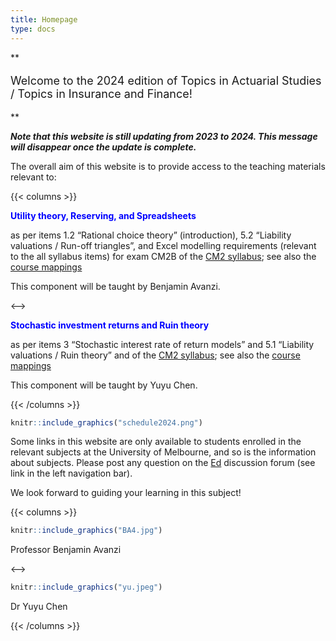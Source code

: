 ```yaml
---
title: Homepage
type: docs 
---
```


<!-- <p style="font-size:10px;color: rgb(252, 156, 249);"> If you wish to watch the embedded videos from Lecture Capture, you need to have logged in and <a href="https://canvas.lms.unimelb.edu.au/courses/107520/external_tools/701">entered Lecture Capture</a> via Canvas once for each session. This is to restrict access to students enrolled at the University of Melbourne only. Access to some files requires you to be logged in as well. </p> -->


**<p style="font-size:18px;">Welcome to the 2024 edition of Topics in Actuarial Studies / Topics in Insurance and Finance!</p>**

***Note that this website is still updating from 2023 to 2024. This message will disappear once the update is complete.***


The overall aim of this website is to provide access to the teaching materials relevant to:

{{< columns >}}
 
<span style="color: blue;"> **Utility theory, Reserving, and Spreadsheets** </span>

as per items 1.2 "Rational choice theory" (introduction), 5.2 "Liability valuations / Run-off triangles", and Excel modelling requirements (relevant to the all syllabus items) for exam CM2B of the [CM2 syllabus](https://www.actuaries.org.uk/documents/cm2-syllabus-2023); see also the [course mappings](docs/0-subject-guide/SILO)

This component will be taught by Benjamin Avanzi.

<--->

<span style="color: blue;"> **Stochastic investment returns and Ruin theory** </span>

as per items 3 "Stochastic interest rate of return models" and 5.1 "Liability valuations / Ruin theory" and  of the [CM2 syllabus](https://www.actuaries.org.uk/documents/cm2-syllabus-2023); see also the [course mappings](docs/0-subject-guide/SILO)

This component will be taught by Yuyu Chen.

{{< /columns >}}

<!-- This is code to show an image called 'schedule.png' -->

```r
knitr::include_graphics("schedule2024.png") 
```


Some links in this website are only available to students enrolled in the relevant subjects at the University of Melbourne, and so is the information about subjects. Please post any question on the [Ed](https://canvas.lms.unimelb.edu.au/courses/220261/external_tools/5837?display=borderless) discussion forum (see link in the left navigation bar).





We look forward to guiding your learning in this subject! 

{{< columns >}}
 
```r
knitr::include_graphics("BA4.jpg")
```

Professor Benjamin Avanzi 

<--->

```r
knitr::include_graphics("yu.jpeg")
```
 
Dr Yuyu Chen

{{< /columns >}}



